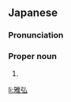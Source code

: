 ==Japanese==
{{ja-kanjitab|まさ|ひろ}}

===Pronunciation===
{{ja-pron|まさひろ}}

===Proper noun===
{{ja-pos|proper|まさひろ}}

# {{given name|male|lang=ja|sort=まさひろ}}

[[li:雅弘]]